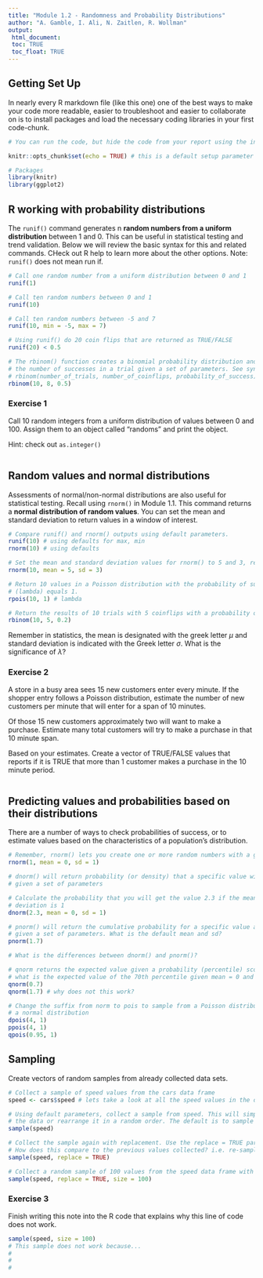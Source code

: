 ```yaml
---
title: "Module 1.2 - Randomness and Probability Distributions"
author: "A. Gamble, I. Ali, N. Zaitlen, R. Wollman"
output: 
 html_document:
 toc: TRUE
 toc_float: TRUE
---
```


## Getting Set Up

In nearly every R markdown file (like this one) one of the best ways to make your code more readable, easier to troubleshoot and easier to collaborate on is to install packages and load the necessary coding libraries in your first code-chunk.

```r
# You can run the code, but hide the code from your report using the include = FALSE parameter

knitr::opts_chunk$set(echo = TRUE) # this is a default setup parameter for Rmd

# Packages
library(knitr)
library(ggplot2)

```

## R working with probability distributions

The `runif()` command generates n **random numbers from a uniform distribution** between 1 and 0. This can be useful in statistical testing and trend validation. Below we will review the basic syntax for this and related commands. CHeck out R help to learn more about the other options. 
Note: `runif()` does not mean run if.

```r

# Call one random number from a uniform distribution between 0 and 1
runif(1)

# Call ten random numbers between 0 and 1
runif(10)

# Call ten random numbers between -5 and 7
runif(10, min = -5, max = 7)

# Using runif() do 20 coin flips that are returned as TRUE/FALSE
runif(20) < 0.5

# The rbinom() function creates a binomial probability distribution and calculates 
# the number of successes in a trial given a set of parameters. See syntax below
# rbinom(number_of_trials, number_of_coinflips, probability_of_success)
rbinom(10, 8, 0.5)

```

### Exercise 1

Call 10 random integers from a uniform distribution of values between 0 and 100. Assign them to an object called "randoms" and print the object.

Hint: check out `as.integer()`

```r



```

## Random values and normal distributions

Assessments of normal/non-normal distributions are also useful for statistical testing. 
Recall using `rnorm()` in Module 1.1. This command returns a **normal distribution of random values**.
You can set the mean and standard deviation to return values in a window of interest.

```r

# Compare runif() and rnorm() outputs using default parameters. 
runif(10) # using defaults for max, min
rnorm(10) # using defaults

# Set the mean and standard deviation values for rnorm() to 5 and 3, respectively
rnorm(10, mean = 5, sd = 3) 

# Return 10 values in a Poisson distribution with the probability of success
# (lambda) equals 1. 
rpois(10, 1) # lambda

# Return the results of 10 trials with 5 coinflips with a probability of success 0.2.
rbinom(10, 5, 0.2)

```

Remember in statistics, the mean is designated with the greek letter $\mu$ and standard deviation is indicated with the Greek letter $\sigma$. What is the significance of $\lambda$?

### Exercise 2

A store in a busy area sees 15 new customers enter every minute. If the shopper entry follows a Poisson distribution, estimate the number of new customers per minute that will enter for a span of 10 minutes.

Of those 15 new customers approximately two will want to make a purchase. Estimate many total customers will try to make a purchase in that 10 minute span. 

Based on your estimates. Create a vector of TRUE/FALSE values that reports if it is TRUE that more than 1 customer makes a purchase in the 10 minute period. 

```r



```

## Predicting values and probabilities based on their distributions

There are a number of ways to check probabilities of success, or to estimate values based on the characteristics of a population's distribution.

```r

# Remember, rnorm() lets you create one or more random numbers with a given mean and standard deviation
rnorm(1, mean = 0, sd = 1) 

# dnorm() will return probability (or density) that a specific value will occur 
# given a set of parameters

# Calculate the probability that you will get the value 2.3 if the mean is 0 and standard
# deviation is 1
dnorm(2.3, mean = 0, sd = 1) 

# pnorm() will return the cumulative probability for a specific value and all values below it
# given a set of parameters. What is the default mean and sd?
pnorm(1.7) 

# What is the differences between dnorm() and pnorm()?

# qnorm returns the expected value given a probability (percentile) score 
# what is the expected value of the 70th percentile given mean = 0 and sd = 1?
qnorm(0.7) 
qnorm(1.7) # why does not this work? 

# Change the suffix from norm to pois to sample from a Poisson distribution instead of
# a normal distribution
dpois(4, 1)
ppois(4, 1)
qpois(0.95, 1)


```

## Sampling

Create vectors of random samples from already collected data sets. 

```r

# Collect a sample of speed values from the cars data frame
speed <- cars$speed # lets take a look at all the speed values in the data frame

# Using default parameters, collect a sample from speed. This will simply permute
# the data or rearrange it in a random order. The default is to sample without replacement
sample(speed) 

# Collect the sample again with replacement. Use the replace = TRUE parameter. 
# How does this compare to the previous values collected? i.e. re-sampling for bootstrap
sample(speed, replace = TRUE) 

# Collect a random sample of 100 values from the speed data frame with replacement
sample(speed, replace = TRUE, size = 100) 

```

### Exercise 3

Finish writing this note into the R code that explains why this line of code does not work.

```r

sample(speed, size = 100)
# This sample does not work because...
#
#
#

```
